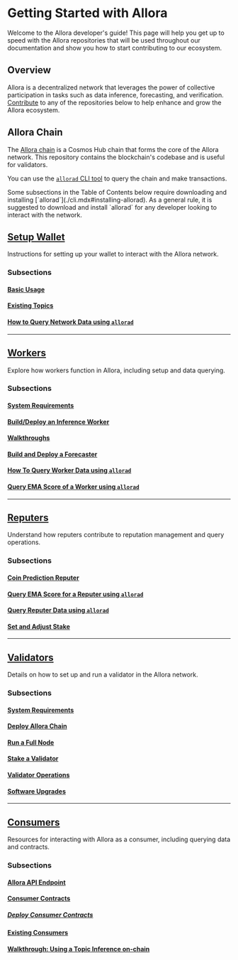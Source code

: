 
# Getting Started with Allora

Welcome to the Allora developer's guide! This page will help you get up to speed with the Allora repositories that will be used throughout our documentation and show you how to start contributing to our ecosystem. 

## Overview

Allora is a decentralized network that leverages the power of collective participation in tasks such as data inference, forecasting, and verification. [Contribute](../../community/contribute.mdx) to any of the repositories below to help enhance and grow the Allora ecosystem.

## Allora Chain

The [Allora chain](https://github.com/allora-network/allora-chain) is a Cosmos Hub chain that forms the core of the Allora network. This repository contains the blockchain's codebase and is useful for validators.

You can use the [`allorad` CLI tool](./cli.mdx#installing-allorad) to query the chain and make transactions.

<Callout>
Some subsections in the Table of Contents below require downloading and installing [`allorad`](./cli.mdx#installing-allorad).
As a general rule, it is suggested to download and install `allorad` for any developer looking to interact with the network.
</Callout>

## [Setup Wallet](./setup-wallet.mdx)
Instructions for setting up your wallet to interact with the Allora network.

### Subsections
#### [Basic Usage](./basic-usage.mdx)
#### [Existing Topics](./existing-topics.mdx)
#### [How to Query Network Data using `allorad`](./query-network-data.mdx)
  
---

## [Workers](../workers.mdx)
Explore how workers function in Allora, including setup and data querying.

### Subsections
#### [System Requirements](../workers/requirements.mdx)
#### [Build/Deploy an Inference Worker](#builddeploy-an-inference-worker)
#### [Walkthroughs](../workers/walkthroughs/index.mdx)
#### [Build and Deploy a Forecaster](../workers/deploy-forecaster.mdx)
#### [How To Query Worker Data using `allorad`](../workers/query-worker-data.mdx)
#### [Query EMA Score of a Worker using `allorad`](../workers/query-ema-score.mdx)

---

## [Reputers](../reputers)
Understand how reputers contribute to reputation management and query operations.

### Subsections
#### [Coin Prediction Reputer](../reputers/coin-prediction-reputer.mdx)
#### [Query EMA Score for a Reputer using `allorad`](../reputers/query-ema-score.mdx)
#### [Query Reputer Data using `allorad`](../reputers/query-reputer-data.mdx)
#### [Set and Adjust Stake](../reputers/set-and-adjust-stake.mdx)

---

## [Validators](../validators/validators.mdx)
Details on how to set up and run a validator in the Allora network.

### Subsections
#### [System Requirements](../validators/nop-requirements.mdx)
#### [Deploy Allora Chain](../validators/deploy-chain.mdx)
#### [Run a Full Node](../validators/run-full-node.mdx)
#### [Stake a Validator](../validators/stake-a-validator.mdx)
#### [Validator Operations](../validators/validator-operations.mdx)
#### [Software Upgrades](../validators/software-upgrades.mdx)

---

## [Consumers](../consumers)
Resources for interacting with Allora as a consumer, including querying data and contracts.

### Subsections
#### [Allora API Endpoint](../consumers/allora-api-endpoint.mdx)
#### [Consumer Contracts](../consumers/consumer-contracts/deploy-consumer.mdx)
##### [Deploy Consumer Contracts](../consumers/consumer-contracts/dev-consumers.mdx)
#### [Existing Consumers](../consumers/existing-consumers.mdx)
#### [Walkthrough: Using a Topic Inference on-chain](../consumers/walkthrough-use-topic-inference.mdx)

